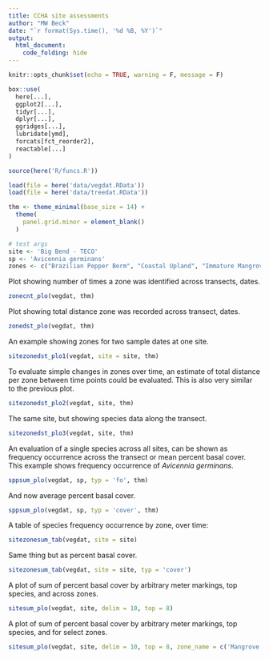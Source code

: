 ```yaml
---
title: CCHA site assessments
author: "MW Beck"
date: "`r format(Sys.time(), '%d %B, %Y')`"
output: 
  html_document:
    code_folding: hide
---
```


```r
knitr::opts_chunk$set(echo = TRUE, warning = F, message = F)

box::use(
  here[...], 
  ggplot2[...], 
  tidyr[...],
  dplyr[...], 
  ggridges[...],
  lubridate[ymd], 
  forcats[fct_reorder2], 
  reactable[...]
)

source(here('R/funcs.R'))

load(file = here('data/vegdat.RData'))
load(file = here('data/treedat.RData'))

thm <- theme_minimal(base_size = 14) + 
  theme(
    panel.grid.minor = element_blank() 
  )

# test args
site <- 'Big Bend - TECO'
sp <- 'Avicennia germinans'
zones <- c("Brazilian Pepper Berm", "Coastal Upland", "Immature Mangrove Fringe", "Mangrove Fringe", "Salt Barren", "Salt Marsh", "Transitional Wetland")
```

Plot showing number of times a zone was identified across transects, dates.

```r
zonecnt_plo(vegdat, thm)
```

Plot showing total distance zone was recorded across transect, dates.

```r
zonedst_plo(vegdat, thm)
```

An example showing zones for two sample dates at one site. 

```r
sitezonedst_plo1(vegdat, site = site, thm)
```

To evaluate simple changes in zones over time, an estimate of total distance per zone between time points could be evaluated.  This is also very similar to the previous plot.

```r
sitezonedst_plo2(vegdat, site, thm)
```

The same site, but showing species data along the transect.

```r
sitezonedst_plo3(vegdat, site, thm)
```

An evaluation of a single species across all sites, can be shown as frequency occurrence across the transect or mean percent basal cover. This example shows frequency occurrence of *Avicennia germinans*. 

```r
sppsum_plo(vegdat, sp, typ = 'fo', thm)
```

And now average percent basal cover. 

```r
sppsum_plo(vegdat, sp, typ = 'cover', thm)
```

A table of species frequency occurrence by zone, over time: 

```r
sitezonesum_tab(vegdat, site = site)
```

Same thing but as percent basal cover.

```r
sitezonesum_tab(vegdat, site = site, typ = 'cover')
```

A plot of sum of percent basal cover by arbitrary meter markings, top species, and across zones.

```r
sitesum_plo(vegdat, site, delim = 10, top = 8)
```

A plot of sum of percent basal cover by arbitrary meter markings, top species, and for select zones.

```r
sitesum_plo(vegdat, site, delim = 10, top = 8, zone_name = c('Mangrove Fringe', 'Coastal Upland'))
```
